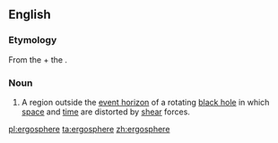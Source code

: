 ==English==

===Etymology===
From the {{etyl|grc|en}} {{term|sc=polytonic|ἔργον||tr=ergon|work|lang=grc}} + the {{etyl|en|-}} {{term|-sphere|lang=en}}.

===Noun===
{{wikipedia}}
{{en-noun}}

# {{physics}} A region outside the [[event horizon]] of a rotating [[black hole]] in which [[space]] and [[time]] are distorted by [[shear]] forces.

[[pl:ergosphere]]
[[ta:ergosphere]]
[[zh:ergosphere]]
